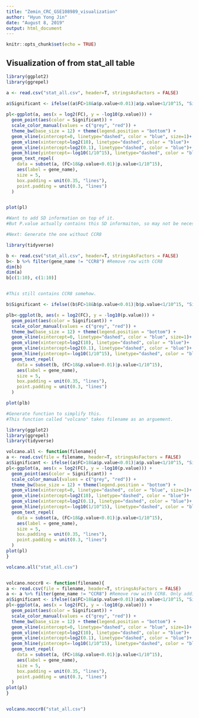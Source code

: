 ```yaml
---
title: "Zemin_CRC_GSE108989_visualization"
author: "Hyun Yong Jin"
date: "August 8, 2019"
output: html_document
---
```


```r
knitr::opts_chunk$set(echo = TRUE)
```

## Visualization of from stat_all table

```r
library(ggplot2)
library(ggrepel)

a <- read.csv("stat_all.csv", header=T, stringsAsFactors = FALSE)

a$Significant <- ifelse((a$FC>18&a$p.value<0.01)|a$p.value<1/10^15, "Significant", "Not Sig")
    
pl<-ggplot(a, aes(x = log2(FC), y = -log10(p.value))) +
  geom_point(aes(color = Significant)) +
  scale_color_manual(values = c("grey", "red")) +
  theme_bw(base_size = 12) + theme(legend.position = "bottom") +
  geom_vline(xintercept=0, linetype="dashed", color = "blue", size=1)+
  geom_vline(xintercept=log2(10), linetype="dashed", color = "blue")+
  geom_vline(xintercept=log2(0.1), linetype="dashed", color = "blue")+
  geom_hline(yintercept=-log10(1/10^15), linetype="dashed", color = "blue")+
  geom_text_repel(
    data = subset(a, (FC>18&p.value<0.01)|p.value<1/10^15),
    aes(label = gene_name),
    size = 5,
    box.padding = unit(0.35, "lines"),
    point.padding = unit(0.3, "lines")
  )


plot(pl)

#Want to add SD information on top of it. 
#But P.value actually contains this SD informaiton, so may not be necessary. 

#Next: Generate the one without CCR8

library(tidyverse)

b <- read.csv("stat_all.csv", header=T, stringsAsFactors = FALSE)
b<- b %>% filter(gene_name != "CCR8") #Remove row with CCR8
dim(b)
dim(a)
b[c(1:10), c(1:10)]


#This still contains CCR8 somehow.

b$Significant <- ifelse((b$FC>18&b$p.value<0.01)|b$p.value<1/10^15, "Significant", "Not Sig")

plb<-ggplot(b, aes(x = log2(FC), y = -log10(p.value))) +
  geom_point(aes(color = Significant)) +
  scale_color_manual(values = c("grey", "red")) +
  theme_bw(base_size = 12) + theme(legend.position = "bottom") +
  geom_vline(xintercept=0, linetype="dashed", color = "blue", size=1)+
  geom_vline(xintercept=log2(10), linetype="dashed", color = "blue")+
  geom_vline(xintercept=log2(0.1), linetype="dashed", color = "blue")+
  geom_hline(yintercept=-log10(1/10^15), linetype="dashed", color = "blue")+
  geom_text_repel(
    data = subset(b, (FC>18&p.value<0.01)|p.value<1/10^15),
    aes(label = gene_name),
    size = 5,
    box.padding = unit(0.35, "lines"),
    point.padding = unit(0.3, "lines")
  )

plot(plb)

```

```r
#Generate function to simplify this. 
#This function called "volcano" takes filename as an arguement.

library(ggplot2)
library(ggrepel)
library(tidyverse)

volcano.all <- function(filename){
a <- read.csv(file = filename, header=T, stringsAsFactors = FALSE)
a$Significant <- ifelse((a$FC>18&a$p.value<0.01)|a$p.value<1/10^15, "Significant", "Not Sig")
pl<-ggplot(a, aes(x = log2(FC), y = -log10(p.value))) +
  geom_point(aes(color = Significant)) +
  scale_color_manual(values = c("grey", "red")) +
  theme_bw(base_size = 12) + theme(legend.position = "bottom") +
  geom_vline(xintercept=0, linetype="dashed", color = "blue", size=1)+
  geom_vline(xintercept=log2(10), linetype="dashed", color = "blue")+
  geom_vline(xintercept=log2(0.1), linetype="dashed", color = "blue")+
  geom_hline(yintercept=-log10(1/10^15), linetype="dashed", color = "blue")+
  geom_text_repel(
    data = subset(a, (FC>18&p.value<0.01)|p.value<1/10^15),
    aes(label = gene_name),
    size = 5,
    box.padding = unit(0.35, "lines"),
    point.padding = unit(0.3, "lines")
  )
plot(pl)
}

volcano.all("stat_all.csv")


volcano.noccr8 <- function(filename){
a <- read.csv(file = filename, header=T, stringsAsFactors = FALSE)
a <- a %>% filter(gene_name != "CCR8") #Remove row with CCR8. Only addition
a$Significant <- ifelse((a$FC>18&a$p.value<0.01)|a$p.value<1/10^15, "Significant", "Not Sig")
pl<-ggplot(a, aes(x = log2(FC), y = -log10(p.value))) +
  geom_point(aes(color = Significant)) +
  scale_color_manual(values = c("grey", "red")) +
  theme_bw(base_size = 12) + theme(legend.position = "bottom") +
  geom_vline(xintercept=0, linetype="dashed", color = "blue", size=1)+
  geom_vline(xintercept=log2(10), linetype="dashed", color = "blue")+
  geom_vline(xintercept=log2(0.1), linetype="dashed", color = "blue")+
  geom_hline(yintercept=-log10(1/10^15), linetype="dashed", color = "blue")+
  geom_text_repel(
    data = subset(a, (FC>18&p.value<0.01)|p.value<1/10^15),
    aes(label = gene_name),
    size = 5,
    box.padding = unit(0.35, "lines"),
    point.padding = unit(0.3, "lines")
  )
plot(pl)
}


volcano.noccr8("stat_all.csv")






```


